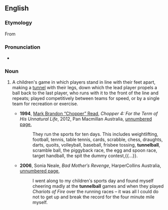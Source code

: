 ==English==

===Etymology===
From {{compound|tunnel|ball|lang=en}}

===Pronunciation===
* {{audio|en-au-tunnelball.ogg|Audio (AU)|lang=en}}

===Noun===
{{en-noun|-}}
# {{lb|en|UK|Australia|games}} A children's game in which players stand in line with their feet apart, making a [[tunnel]] with their legs, down which the lead player propels a ball back to the last player, who runs with it to the front of the line and repeats; played competitively between teams for speed, or by a single team for recreation or exercise.
#* '''1994''', [[w:Chopper Read|Mark Brandon “Chopper” Read]], ''Chopper 4: For the Term of His Unnatural Life'', 2012, Pan Macmillan Australia, [http://books.google.com.au/books?id=eqBLBu3qpMAC&pg=PT44&dq=%22tunnelball%22+-intitle:%22%22+-inauthor:%22%22&hl=en&sa=X&ei=yLufUMb0CMijiAecioFo&redir_esc=y#v=onepage&q&f=false unnumbered page],
#*: They run the sports for ten days. This includes weightlifting, football, tennis, table tennis, cards, scrabble, chess, draughts, darts, quoits, volleyball, baseball, frisbee tossing, '''tunnelball''', scramble ball, the piggyback race, the egg and spoon race, target handball, the spit the dummy contest,{{...}}.
#* '''2006''', Sonia Neale, ''Bad Mother′s Revenge'', HarperCollins Australia, [http://books.google.com.au/books?id=B2o2-zzJliYC&pg=PT127&dq=%22tunnelball%22+-intitle:%22%22+-inauthor:%22%22&hl=en&sa=X&ei=yLufUMb0CMijiAecioFo&redir_esc=y#v=onepage&q&f=false unnumbered page],
#*: I went along to my children′s sports day and found myself cheering madly at the '''tunnelball''' games and when they played ''Chariots of Fire'' over the running races – it was all I could do not to get up and break the record for the four minute mile myself.